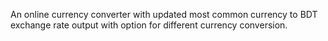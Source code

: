 An online currency converter with updated most common currency to BDT exchange rate output with option for different currency conversion.
